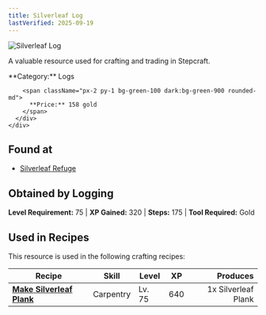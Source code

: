 ```yaml
---
title: Silverleaf Log
lastVerified: 2025-09-19
---
```


<div className="flex items-start gap-6 mb-8">
  <div className="flex-shrink-0">
    <img src="/assets/resources/woodcutting/silverleaf_log.png" alt="Silverleaf Log" className="w-24 h-24 border rounded-lg" />
  </div>
  <div className="flex-1">
    <div className="space-y-2">
      <p className="text-lg text-muted-foreground">A valuable resource used for crafting and trading in Stepcraft.</p>
      <div className="flex flex-wrap gap-4 text-sm">
        <span className="px-2 py-1 bg-blue-100 dark:bg-blue-900 rounded-md">
          **Category:** Logs
        </span>
        
        <span className="px-2 py-1 bg-green-100 dark:bg-green-900 rounded-md">
          **Price:** 158 gold
        </span>
      </div>
    </div>
  </div>
</div>

## Found at

- [Silverleaf Refuge](/docs/map/individual/silverleaf_refuge)

## Obtained by Logging

**Level Requirement:** 75 | **XP Gained:** 320 | **Steps:** 175 | **Tool Required:** Gold

## Used in Recipes

This resource is used in the following crafting recipes:

| Recipe                                                                   | Skill     | Level  | XP  |            Produces |
| ------------------------------------------------------------------------ | --------- | ------ | --- | ------------------: |
| **[Make Silverleaf Plank](/docs/resources/individual/silverleaf_plank)** | Carpentry | Lv. 75 | 640 | 1x Silverleaf Plank |
